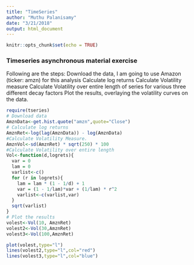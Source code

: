 ```yaml
---
title: "TimeSeries"
author: "Muthu Palanisamy"
date: "3/21/2018"
output: html_document
---
```


```r
knitr::opts_chunk$set(echo = TRUE)
```
### Timeseries asynchronous material exercise
Following are the steps:
Download the data, I am going to use Amazon (ticker: amzn) for this analysis
Calculate log returns
Calculate Volatility measure
Calculate Volatility over entire length of series for various three different decay factors
Plot the results, overlaying the volatility curves on the data.
```r
require(tseries)
# Download data
AmznData<-get.hist.quote("amzn",quote="Close")
# Calculate log returns
AmznRet<-log(lag(AmznData)) - log(AmznData)
#Calculate Volatility Measure.
AmznVol<-sd(AmznRet) * sqrt(250) * 100
#Calculate Volatility over entire length
Vol<-function(d,logrets){
  var = 0
  lam = 0
  varlist<-c()
  for (r in logrets){
    lam = lam * (1 - 1/d) + 1
    var = (1 - 1/lam)*var + (1/lam) * r^2
    varlist<-c(varlist,var)
  }
  sqrt(varlist)
}
# Plot the results
volest<-Vol(10, AmznRet)
volest2<-Vol(30,AmznRet)
volest3<-Vol(100,AmznRet)

plot(volest,type="l")
lines(volest2,type="l",col="red")
lines(volest3,type="l",col="blue")
```
